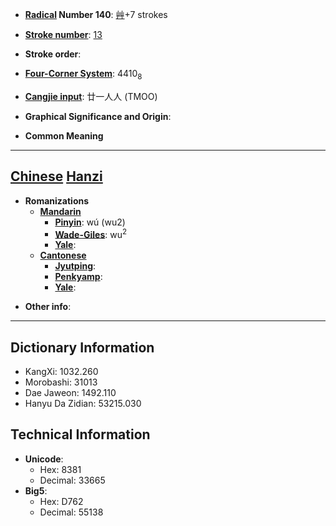 * '''[[Wiktionary:Chinese radical index| Radical]] Number 140''': [[Wiktionary:Chinese radical index 艸|艸]]+7 strokes

* '''[[Wiktionary:Chinese total strokes index|Stroke number]]''': [[Wiktionary:Chinese total strokes index 13|13]]

* '''Stroke order''': 

* '''[[Wiktionary:Chinese four corner index|Four-Corner System]]''': 4410<sub>8</sub>

* '''[[Wiktionary:Chinese Cangjie index|Cangjie input]]''': 廿一人人 (TMOO)

* '''Graphical Significance and Origin''': 

* '''Common Meaning'''

----

== [[Chinese]] [[Hanzi]] ==

* '''Romanizations'''
** '''[[Mandarin]]'''
*** '''[[Pinyin]]''': wú (wu2)
*** '''[[Wade-Giles]]''': wu<sup>2</sup>
*** '''[[Yale]]''': 
** '''[[Cantonese]]'''
*** '''[[Jyutping]]''':
*** '''[[Penkyamp]]''': 
*** '''[[Yale]]''': 

* '''Other info''': 

----

== Dictionary Information ==

* KangXi: 1032.260
* Morobashi: 31013
* Dae Jaweon: 1492.110
* Hanyu Da Zidian: 53215.030

== Technical Information ==

* '''Unicode''':
** Hex: 8381
** Decimal: 33665
* '''Big5''':
** Hex: D762
** Decimal: 55138